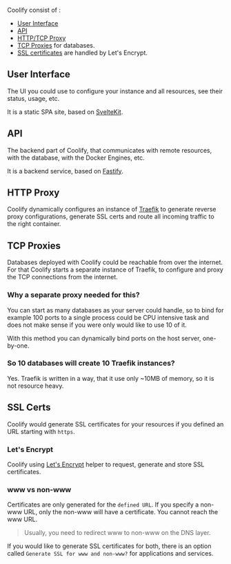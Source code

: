 Coolify consist of :
- [User Interface](#ui)
- [API](#api)
- [HTTP/TCP Proxy](#http-proxy) 
- [TCP Proxies](#tcp-proxies) for databases. 
- [SSL certificates](#ssl-certs) are handled by Let's Encrypt.

## User Interface
The UI you could use to configure your instance and all resources, see their status, usage, etc.

It is a static SPA site, based on [SvelteKit](https://kit.svelte.dev).

## API
The backend part of Coolify, that communicates with remote resources, with the database, with the Docker Engines, etc.

It is a backend service, based on [Fastify](https://fastify.io).

## HTTP Proxy
Coolify dynamically configures an instance of [Traefik](https://traefik.io) to generate reverse proxy configurations, generate SSL certs and route all incoming traffic to the right container.

## TCP Proxies
Databases deployed with Coolify could be reachable from over the internet. For that Coolify starts a separate instance of Traefik, to configure and proxy the TCP connections from the internet. 

### Why a separate proxy needed for this?
You can start as many databases as your server could handle, so to bind for example 100 ports to a single process could be CPU intensive task and does not make sense if you were only would like to use 10 of it. 

With this method you can dynamically bind ports on the host server, one-by-one.

### So 10 databases will create 10 Traefik instances?

Yes. Traefik is written in a way, that it use only ~10MB of memory, so it is not resource heavy.

## SSL Certs

Coolify would generate SSL certificates for your resources if you defined an URL starting with `https`. 

### Let's Encrypt
Coolify using [Let's Encrypt](https://letsencrypt.org/) helper to request, generate and store SSL certificates.

### www vs non-www
Certificates are only generated for the `defined URL`. If you specify a non-www URL, only the non-www will have a certificate. You cannot reach the www URL. 

>Usually, you need to redirect www to non-www on the DNS layer.

If you would like to generate SSL certificates for both, there is an option called `Generate SSL for www and non-www?` for applications and services.